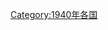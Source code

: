{{Year by category
|m=1
|c=9
|d=4
|y=0
|cat=各国灾难
|sortkey=*
|parent=各年各国灾难
|subcat=1940年災難
}}
[[Category:1940年各国|Category:1940年各国]]